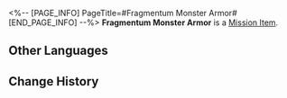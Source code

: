 <%-- [PAGE_INFO]
PageTitle=#Fragmentum Monster Armor#
[END_PAGE_INFO] --%>
{{Item Infobox
|id          = 140068
|image       = Item Fragmentum Monster Armor.png
|type        = Mission Item
|invCategory = Missions
|rarity      = 3
|effect      = 
|description = Chitin that looks like armor, taken from a Fragmentum Monster.
}}
{{Description|''"Who wants something like this..."''}}
'''Fragmentum Monster Armor''' is a [[Mission Item]].

==Other Languages==
{{Other Languages
|en   = Fragmentum Monster Armor
|zhs  = 裂界怪物盔甲
|zht  = 裂界怪物盔甲
|ja   = 裂界モンスターの鎧
|ko   = 열계 괴물 갑옷
|es   = Armadura de monstruo del Fragmentum
|fr   = Armure de monstre du Fragmentum
|ru   = Броня монстра Фрагментума
|th   = ชุดเกราะของมอนสเตอร์ใน Fragmentum
|vi   = Mũ Giáp Quái Vật Rãnh Nứt
|de   = Rüstung des Fragmentum-Monsters
|id   = Zirah Monster Fragmentum
|pt   = Armadura Monstruosa do Fragmentum
}}

==Change History==
{{Change History|2.0}}